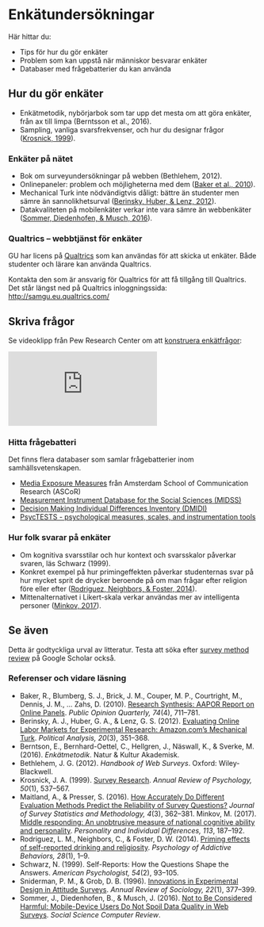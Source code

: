 # Enkätundersökningar {#surveys}

Här hittar du:

- Tips för hur du gör enkäter
- Problem som kan uppstå när människor besvarar enkäter
- Databaser med frågebatterier du kan använda

## Hur du gör enkäter

- Enkätmetodik, nybörjarbok som tar upp det mesta om att göra enkäter, från ax till limpa (Berntsson et al., 2016).
- Sampling, vanliga svarsfrekvenser, och hur du designar frågor ([Krosnick, 1999](https://doi.org/10.1146/annurev.psych.50.1.537)).

### Enkäter på nätet

- Bok om surveyundersökningar på webben (Bethlehem, 2012).
- Onlinepaneler: problem och möjligheterna med dem ([Baker et al., 2010](https://doi.org/10.1093/poq/nfq048)).
- Mechanical Turk inte nödvändigtvis dåligt: bättre än studenter men sämre än sannolikhetsurval ([Berinsky, Huber, & Lenz, 2012](https://doi.org/10.1093/pan/mpr057)).
- Datakvaliteten på mobilenkäter verkar inte vara sämre än webbenkäter ([Sommer, Diedenhofen, & Musch, 2016](https://doi.org/10.1177/0894439316633452)).

### Qualtrics -- webbtjänst för enkäter

GU har licens på [Qualtrics](https://www.qualtrics.com/) som kan användas för att skicka ut enkäter. Både studenter och lärare kan använda Qualtrics.

Kontakta den som är ansvarig för Qualtrics för att få tillgång till Qualtrics. Det står längst ned på Qualtrics inloggningssida: <http://samgu.eu.qualtrics.com/>

## Skriva frågor

Se videoklipp från Pew Research Center om att [konstruera enkätfrågor](http://www.pewresearch.org/fact-tank/2018/03/21/how-do-you-write-survey-questions-that-accurately-measure-public-opinion/):

<iframe src="https://www.youtube.com/embed/eFzGdQrr2K8?rel=0" frameborder="0" class="mediaplayer videoplayer" allowfullscreen></iframe>

### Hitta frågebatteri {#scales}

Det finns flera databaser som samlar frågebatterier inom samhällsvetenskapen.

- [Media Exposure Measures](https://mediaexposuremeasures.org/) från Amsterdam School of Communication Research (ASCoR)
- [Measurement Instrument Database for the Social Sciences (MIDSS)](http://www.midss.org/)
- [Decision Making Individual Differences Inventory (DMIDI)](http://www.sjdm.org/dmidi/)
- [PsycTESTS - psychological measures, scales, and instrumentation tools](http://www.apa.org/pubs/databases/psyctests/)

### Hur folk svarar på enkäter

- Om kognitiva svarsstilar och hur kontext och svarsskalor påverkar svaren, läs Schwarz (1999).
- Konkret exempel på hur primingeffekten påverkar studenternas svar på hur mycket sprit de drycker beroende på om man frågar efter religion före eller efter ([Rodriguez, Neighbors, & Foster, 2014](https://doi.org/10.1037/a0031828)).
- Mittenalternativet i Likert-skala verkar användas mer av intelligenta personer ([Minkov, 2017](https://doi.org/10.1016/j.paid.2017.03.041)).

## Se även

Detta är godtyckliga urval av litteratur. Testa att söka efter [survey method review](https://scholar.google.se/scholar?q=survey+method+review&btnG=&hl=sv&as_sdt=0%2C5) på Google Scholar också.

### Referenser och vidare läsning

- Baker, R., Blumberg, S. J., Brick, J. M., Couper, M. P., Courtright, M., Dennis, J. M., … Zahs, D. (2010). [Research Synthesis: AAPOR Report on Online Panels](https://doi.org/10.1093/poq/nfq048). *Public Opinion Quarterly, 74*(4), 711–781.
- Berinsky, A. J., Huber, G. A., & Lenz, G. S. (2012). [Evaluating Online Labor Markets for Experimental Research: Amazon.com’s Mechanical Turk](https://doi.org/10.1093/pan/mpr057). *Political Analysis, 20*(3), 351–368.
- Berntson, E., Bernhard-Oettel, C., Hellgren, J., Näswall, K., & Sverke, M. (2016). *Enkätmetodik*. Natur & Kultur Akademisk.
- Bethlehem, J. G. (2012). *Handbook of Web Surveys*. Oxford: Wiley-Blackwell.
- Krosnick, J. A. (1999). [Survey Research](https://doi.org/10.1146/annurev.psych.50.1.537). *Annual Review of Psychology, 50*(1), 537–567.
- Maitland, A., & Presser, S. (2016). [How Accurately Do Different Evaluation Methods Predict the Reliability of Survey Questions?](https://doi.org/10.1093/jssam/smw014) *Journal of Survey Statistics and Methodology, 4*(3), 362–381.
Minkov, M. (2017). [Middle responding: An unobtrusive measure of national cognitive ability and personality](https://doi.org/10.1016/j.paid.2017.03.041). *Personality and Individual Differences, 113*, 187–192. 
- Rodriguez, L. M., Neighbors, C., & Foster, D. W. (2014). [Priming effects of self-reported drinking and religiosity](https://doi.org/10.1037/a0031828). *Psychology of Addictive Behaviors, 28*(1), 1–9.
- Schwarz, N. (1999). Self-Reports: How the Questions Shape the Answers. *American Psychologist, 54*(2), 93–105.
- Sniderman, P. M., & Grob, D. B. (1996). [Innovations in Experimental Design in Attitude Surveys](https://doi.org/10.1146/annurev.soc.22.1.377). *Annual Review of Sociology, 22*(1), 377–399.
- Sommer, J., Diedenhofen, B., & Musch, J. (2016). [Not to Be Considered Harmful: Mobile-Device Users Do Not Spoil Data Quality in Web Surveys](https://doi.org/10.1177/0894439316633452). *Social Science Computer Review*. 

